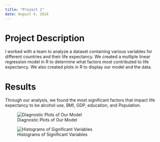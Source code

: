 ```yaml
---
title: "Project 1"
date: August 4, 2024
---
```


# Project Description

I worked with a team to analyze a dataset containing various variables for different countries and their life expectancy. We created a multiple linear regression model in R to determine what factors most contributed to life expectancy. We also created plots in R to display our model and the data.

# Results

Through our analysis, we found the most significant factors that impact life expectancy to be alcohol use, BMI, GDP, education, and Population.

![Diagnostic Plots of Our Model](project1.jpg)

![Histograms of Significant Variables](project1hist.jpg)





